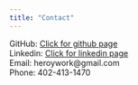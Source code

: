 ```yaml
---
title: "Contact"
---
```


GitHub: [Click for github page](https://github.com/Landcruiser87)  
Linkedin: [Click for linkedin page](https://www.linkedin.com/in/data-science-andy/)  
Email: heroywork@gmail.com  
Phone: 402-413-1470

